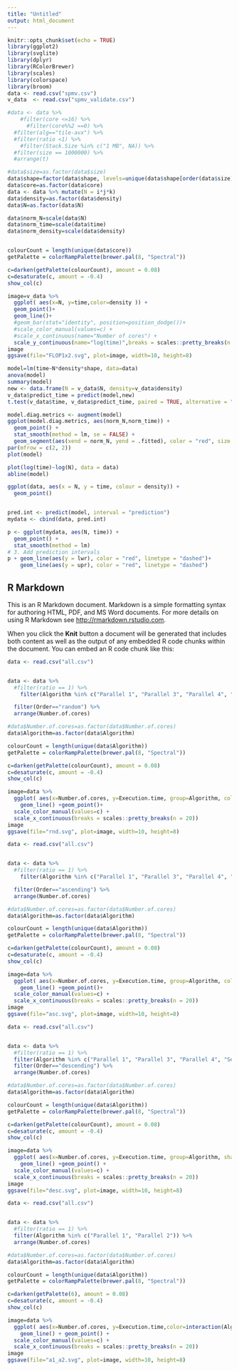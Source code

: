 ```yaml
---
title: "Untitled"
output: html_document
---
```


```r
knitr::opts_chunk$set(echo = TRUE)
library(ggplot2)
library(svglite)
library(dplyr)
library(RColorBrewer) 
library(scales)
library(colorspace)
library(broom)
data <- read.csv("spmv.csv")
v_data  <- read.csv("spmv_validate.csv")

#data <- data %>% 
    #filter(core <=16) %>%
      #filter(core%%2 ==0) %>%
  #filter(alg=="tile-avx") %>%
  #filter(ratio <1) %>%
    #filter(Stack.Size %in% c("1 MB", NA)) %>%
  #filter(size == 1000000) %>%
  #arrange(t) 

#data$size=as.factor(data$size)
data$shape=factor(data$shape, levels=unique(data$shape[order(data$size)]))
data$core=as.factor(data$core)
data <- data %>% mutate(N = i*j*k)
data$density=as.factor(data$density)
data$N=as.factor(data$N)

data$norm_N=scale(data$N)
data$norm_time=scale(data$time)
data$norm_density=scale(data$density)


colourCount = length(unique(data$core))
getPalette = colorRampPalette(brewer.pal(8, "Spectral"))

c=darken(getPalette(colourCount), amount = 0.08)
c=desaturate(c, amount = -0.4)
show_col(c)

image=v_data %>%
  ggplot( aes(x=N, y=time,color=density )) +
  geom_point()+
  geom_line()+
  #geom_bar(stat="identity", position=position_dodge())+
  #scale_color_manual(values=c) +
  #scale_x_continuous(name="Number of cores") +
  scale_y_continuous(name="log(time)",breaks = scales::pretty_breaks(n = 10)) 
image
ggsave(file="FLOP1x2.svg", plot=image, width=10, height=8)

model=lm(time~N*density*shape, data=data)
anova(model)
summary(model)
new <- data.frame(N = v_data$N, density=v_data$density)
v_data$predict_time = predict(model,new)
t.test(v_data$time, v_data$predict_time, paired = TRUE, alternative = "two.sided")

model.diag.metrics <- augment(model)
ggplot(model.diag.metrics, aes(norm_N,norm_time)) +
  geom_point() +
  stat_smooth(method = lm, se = FALSE) +
  geom_segment(aes(xend = norm_N, yend = .fitted), color = "red", size = 0.3)
par(mfrow = c(2, 2))
plot(model)
```

```r
plot(log(time)~log(N), data = data)
abline(model)

ggplot(data, aes(x = N, y = time, colour = density)) +
  geom_point()


pred.int <- predict(model, interval = "prediction")
mydata <- cbind(data, pred.int)

p <- ggplot(mydata, aes(N, time)) +
  geom_point() +
  stat_smooth(method = lm)
# 3. Add prediction intervals
p + geom_line(aes(y = lwr), color = "red", linetype = "dashed")+
    geom_line(aes(y = upr), color = "red", linetype = "dashed")
```

## R Markdown

This is an R Markdown document. Markdown is a simple formatting syntax for authoring HTML, PDF, and MS Word documents. For more details on using R Markdown see <http://rmarkdown.rstudio.com>.

When you click the **Knit** button a document will be generated that includes both content as well as the output of any embedded R code chunks within the document. You can embed an R code chunk like this:

```r
data <- read.csv("all.csv")


data <- data %>% 
  #filter(ratio == 1) %>%
    filter(Algorithm %in% c("Parallel 1", "Parallel 3", "Parallel 4", "Sequential")) %>%

  filter(Order=="random") %>%
  arrange(Number.of.cores) 

#data$Number.of.cores=as.factor(data$Number.of.cores)
data$Algorithm=as.factor(data$Algorithm)

colourCount = length(unique(data$Algorithm))
getPalette = colorRampPalette(brewer.pal(8, "Spectral"))

c=darken(getPalette(colourCount), amount = 0.08)
c=desaturate(c, amount = -0.4)
show_col(c)

image=data %>%
  ggplot( aes(x=Number.of.cores, y=Execution.time, group=Algorithm, color=Algorithm )) +
    geom_line() +geom_point()+
  scale_color_manual(values=c) +
  scale_x_continuous(breaks = scales::pretty_breaks(n = 20)) 
image
ggsave(file="rnd.svg", plot=image, width=10, height=8)

```

```r
data <- read.csv("all.csv")


data <- data %>% 
  #filter(ratio == 1) %>%
    filter(Algorithm %in% c("Parallel 1", "Parallel 3", "Parallel 4", "Sequential")) %>%

  filter(Order=="ascending") %>%
  arrange(Number.of.cores) 

#data$Number.of.cores=as.factor(data$Number.of.cores)
data$Algorithm=as.factor(data$Algorithm)

colourCount = length(unique(data$Algorithm))
getPalette = colorRampPalette(brewer.pal(8, "Spectral"))

c=darken(getPalette(colourCount), amount = 0.08)
c=desaturate(c, amount = -0.4)
show_col(c)

image=data %>%
  ggplot( aes(x=Number.of.cores, y=Execution.time, group=Algorithm, color=Algorithm )) +
    geom_line() +geom_point()+
  scale_color_manual(values=c) +
  scale_x_continuous(breaks = scales::pretty_breaks(n = 20)) 
image
ggsave(file="asc.svg", plot=image, width=10, height=8)

```

```r
data <- read.csv("all.csv")


data <- data %>% 
  #filter(ratio == 1) %>%
  filter(Algorithm %in% c("Parallel 1", "Parallel 3", "Parallel 4", "Sequential")) %>%
  filter(Order=="descending") %>%
  arrange(Number.of.cores) 

#data$Number.of.cores=as.factor(data$Number.of.cores)
data$Algorithm=as.factor(data$Algorithm)

colourCount = length(unique(data$Algorithm))
getPalette = colorRampPalette(brewer.pal(8, "Spectral"))

c=darken(getPalette(colourCount), amount = 0.08)
c=desaturate(c, amount = -0.4)
show_col(c)

image=data %>%
  ggplot( aes(x=Number.of.cores, y=Execution.time, group=Algorithm, shape=Algorithm, color=Algorithm )) +
    geom_line() +geom_point() +
  scale_color_manual(values=c) +
  scale_x_continuous(breaks = scales::pretty_breaks(n = 20)) 
image
ggsave(file="desc.svg", plot=image, width=10, height=8)

```

```r
data <- read.csv("all.csv")


data <- data %>% 
  #filter(ratio == 1) %>%
  filter(Algorithm %in% c("Parallel 1", "Parallel 2")) %>%
  arrange(Number.of.cores) 

#data$Number.of.cores=as.factor(data$Number.of.cores)
data$Algorithm=as.factor(data$Algorithm)

colourCount = length(unique(data$Algorithm))
getPalette = colorRampPalette(brewer.pal(8, "Spectral"))

c=darken(getPalette(6), amount = 0.08)
c=desaturate(c, amount = -0.4)
show_col(c)

image=data %>%
  ggplot( aes(x=Number.of.cores, y=Execution.time,color=interaction(Algorithm, Order),shape=interaction(Algorithm, Order) ,group=interaction(Algorithm, Order))) +
    geom_line() + geom_point() +
  scale_color_manual(values=c) +
  scale_x_continuous(breaks = scales::pretty_breaks(n = 20))
image
ggsave(file="a1_a2.svg", plot=image, width=10, height=8)

```
